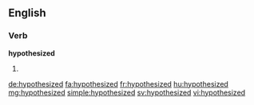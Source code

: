 ==English==

===Verb===
'''hypothesized'''

# {{en-past of|hypothesize}}

[[de:hypothesized]]
[[fa:hypothesized]]
[[fr:hypothesized]]
[[hu:hypothesized]]
[[mg:hypothesized]]
[[simple:hypothesized]]
[[sv:hypothesized]]
[[vi:hypothesized]]